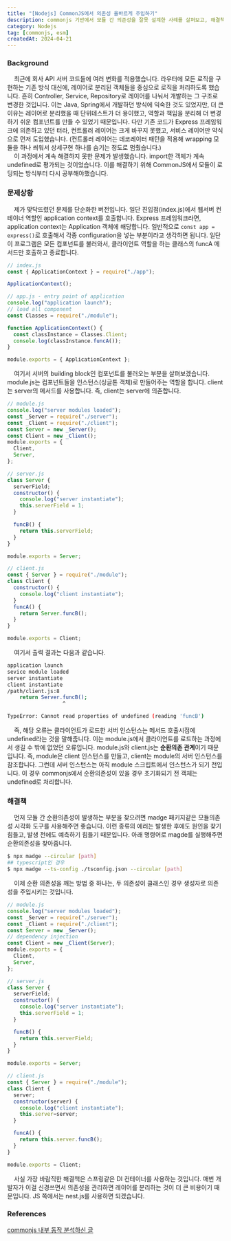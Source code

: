 ```yaml
---
title: "[Nodejs] CommonJS에서 의존성 올바르게 주입하기"
description: commonjs 기반에서 모듈 간 의존성을 잘못 설계한 사례를 살펴보고, 해결책을 생각해봤습니다.
category: Nodejs
tag: [commonjs, esm]
createdAt: 2024-04-21
---
```


### Background

&nbsp; &nbsp; 최근에 회사 API 서버 코드들에 여러 변화를 적용했습니다.
라우터에 모든 로직을 구현하는 기존 방식 대신에, 레이어로 분리된 객체들을 중심으로 로직을 처리하도록 했습니다.
흔히 Controller, Service, Repository로 레이어를 나눠서 개발하는 그 구조로 변경한 것입니다.
이는 Java, Spring에서 개발하던 방식에 익숙한 것도 있었지만,
더 큰 이유는 레이어로 분리했을 때 단위테스트가 더 용이했고, 역할과 책임을 분리해 더 변경하기 쉬운 컴포넌트를 만들 수 있었기 때문입니다.
다만 기존 코드가 Express 프레임워크에 의존하고 있던 터라, 컨트롤러 레이어는 크게 바꾸지 못했고, 서비스 레이어만 약식으로 먼저 도입했습니다.
(컨트롤러 레이어는 데코레이터 패턴을 적용해 wrapping 모듈을 하나 씌워서 상세구현 하나를 숨기는 정도로 멈췄습니다.)<br/>
&nbsp; &nbsp; 이 과정에서 계속 해결하지 못한 문제가 발생했습니다. import한 객체가 계속 undefined로 평가되는 것이었습니다.
이를 해결하기 위해 CommonJS에서 모듈이 로딩되는 방식부터 다시 공부해야했습니다.

### 문제상황
&nbsp; &nbsp; 제가 맞닥뜨렸던 문제를 단순화한 버전입니다. 
일단 진입점(index.js)에서 웹서버 컨테이너 역할인 application context를 호출합니다.
Express 프레임워크라면, application context는 Application 객체에 해당합니다.
일반적으로 `const app = express()`로 호출해서 각종 configuration을 넣는 부분이라고 생각하면 됩니다.
일단 이 프로그램은 모든 컴포넌트를 불러와서, 클라이언트 역할을 하는 클래스의 funcA 메서드만 호출하고 종료합니다.

```javascript showLineNumbers
// index.js
const { ApplicationContext } = require("./app");

ApplicationContext();

// app.js - entry point of application
console.log("application launch");
// load all component
const Classes = require("./module");

function ApplicationContext() {
  const classInstance = Classes.Client;
  console.log(classInstance.funcA());
}

module.exports = { ApplicationContext };
```

&nbsp; &nbsp; 여기서 서버의 building block인 컴포넌트를 불러오는 부분을 살펴보겠습니다.
module.js는 컴포넌트들을 인스턴스(싱글톤 객체)로 만들어주는 역할을 합니다.
client는 server의 메서드를 사용합니다. 즉, client는 server에 의존합니다.

```javascript
// module.js
console.log("server modules loaded");
const _Server = require("./server");
const _Client = require("./client");
const Server = new _Server();
const Client = new _Client();
module.exports = {
  Client,
  Server,
};

// server.js
class Server {
  serverField;
  constructor() {
    console.log("server instantiate");
    this.serverField = 1;
  }

  funcB() {
    return this.serverField;
  }
}

module.exports = Server;

// client.js
const { Server } = require("./module");
class Client {
  constructor() {
    console.log("client instantiate");
  }
  funcA() {
    return Server.funcB();
  }
}

module.exports = Client;
```

&nbsp; &nbsp; 여기서 출력 결과는 다음과 같습니다. 

```bash
application launch
sevice module loaded
server instantiate
client instantiate
/path/client.js:8
    return Server.funcB();
                  ^

TypeError: Cannot read properties of undefined (reading 'funcB')
```

&nbsp; &nbsp; 즉, 해당 오류는 클라이언트가 로드한 서버 인스턴스는 메서드 호출시점에 undefined라는 것을 말해줍니다.
이는 module.js에서 클라이언트를 로드하는 과정에서 생길 수 밖에 없었던 오류입니다.
module.js와 client.js는 **순환의존 관계**이기 때문입니다.
즉, module은 client 인스턴스를 만들고, client는 module의 서버 인스턴스를 참조합니다.
그런데 서버 인스턴스는 아직 module 스크립트에서 인스턴스가 되기 전입니다.
이 경우 commonjs에서 순환의존성이 있을 경우 초기화되기 전 객체는 undefined로 처리합니다.

### 해결책
&nbsp; &nbsp; 먼저 모듈 간 순환의존성이 발생하는 부분을 찾으려면 madge 패키지같은 모듈의존성 시각화 도구를 사용해주면 좋습니다.
이런 종류의 에러는 발생한 후에도 원인을 찾기 힘들고, 발생 전에도 예측하기 힘들기 때문입니다.
아래 명령어로 magde를 실행해주면 순환의존성을 찾아줍니다.

```bash
$ npx madge --circular [path]
## typescript인 경우
$ npx madge --ts-config ./tsconfig.json --circular [path]
```

&nbsp; &nbsp; 이제 순환 의존성을 깨는 방법 중 하나는, 두 의존성이 클래스인 경우 생성자로 의존성을 주입시키는 것입니다.

```javascript
// module.js
console.log("server modules loaded");
const _Server = require("./server");
const _Client = require("./client");
const Server = new _Server();
// dependency injection
const Client = new _Client(Server);
module.exports = {
  Client,
  Server,
};

// server.js
class Server {
  serverField;
  constructor() {
    console.log("server instantiate");
    this.serverField = 1;
  }

  funcB() {
    return this.serverField;
  }
}

module.exports = Server;

// client.js
const { Server } = require("./module");
class Client {
  server;
  constructor(server) {
    console.log("client instantiate");
    this.server=server;
  }

  funcA() {
    return this.server.funcB();
  }
}

module.exports = Client;
```

&nbsp; &nbsp; 사실 가장 바람직한 해결책은 스프링같은 DI 컨테이너를 사용하는 것입니다.
매번 개발자가 이걸 신경쓰면서 의존성을 관리하면 레이어를 분리하는 것이 더 큰 비용이기 때문입니다.
JS 쪽에서는 nest.js를 사용하면 되겠습니다.


### References

[commonjs 내부 동작 분석하신 글](https://velog.io/@egoavara/commonjs%EC%97%90%EC%84%9C-%EB%AA%A8%EB%93%88-%EB%B6%88%EB%9F%AC%EC%98%A4%EA%B8%B0%EC%97%90%EC%84%9C-%EC%83%9D%EA%B8%B8-%EC%88%98-%EC%9E%88%EB%8A%94-%EC%97%90%EB%9F%AC)


